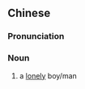 ==Chinese==
{{zh-forms}}

===Pronunciation===
{{zh-pron
|c=duk6 lan2
|cat=n
}}

===Noun===
{{zh-noun}}

# {{lb|zh|Cantonese|neologism|vulgar}} a [[lonely]] boy/man